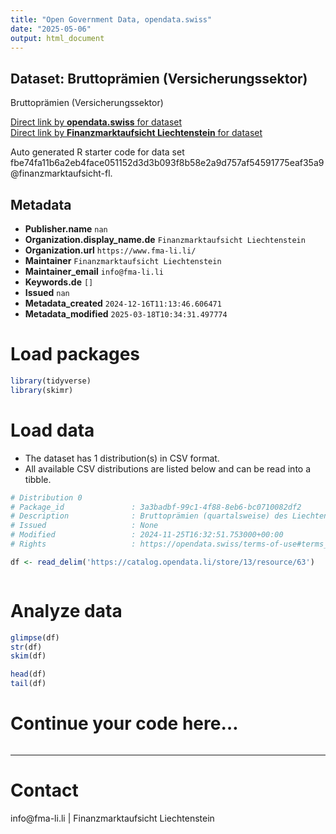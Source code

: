 ```yaml
---
title: "Open Government Data, opendata.swiss"
date: "2025-05-06"
output: html_document
---
```


## Dataset: Bruttoprämien (Versicherungssektor)

Bruttoprämien (Versicherungssektor)

[Direct link by **opendata.swiss** for dataset](https://opendata.swiss/de/dataset/bruttopramien-versicherungssektor)<br>
[Direct link by **Finanzmarktaufsicht Liechtenstein** for dataset]()

Auto generated R starter code for data set fbe74fa11b6a2eb4face051152d3d3b093f8b58e2a9d757af54591775eaf35a9@finanzmarktaufsicht-fl.

## Metadata

- **Publisher.name** `nan`
- **Organization.display_name.de** `Finanzmarktaufsicht Liechtenstein`
- **Organization.url** `https://www.fma-li.li/`
- **Maintainer** `Finanzmarktaufsicht Liechtenstein`
- **Maintainer_email** `info@fma-li.li`
- **Keywords.de** `[]`
- **Issued** `nan`
- **Metadata_created** `2024-12-16T11:13:46.606471`
- **Metadata_modified** `2025-03-18T10:34:31.497774`


# Load packages

```r

library(tidyverse)
library(skimr)

```

# Load data

-   The dataset has 1 distribution(s) in CSV format.
-   All available CSV distributions are listed below and can be read into a tibble.

```r

# Distribution 0
# Package_id               : 3a3badbf-99c1-4f88-8eb6-bc0710082df2
# Description              : Bruttoprämien (quartalsweise) des Liechtensteiner Versicherungssektors in CHF
# Issued                   : None
# Modified                 : 2024-11-25T16:32:51.753000+00:00
# Rights                   : https://opendata.swiss/terms-of-use#terms_by

df <- read_delim('https://catalog.opendata.li/store/13/resource/63')



```

# Analyze data

```r

glimpse(df)
str(df)
skim(df)

head(df)
tail(df)

```

# Continue your code here...

```r

```

------------------------------------------------------------------------

# Contact

info@fma-li.li | Finanzmarktaufsicht Liechtenstein
